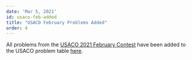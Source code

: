 ```yaml
---
date: 'Mar 5, 2021'
id: usaco-feb-added
title: "USACO February Problems Added"
order: 4
---
```


All problems from the [USACO 2021 February Contest](http://www.usaco.org/index.php?page=feb21results) have been added to the USACO problem table [here](/general/usaco-monthlies).